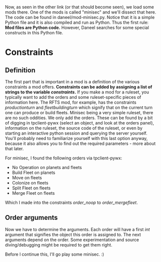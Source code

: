Now, as seen in the other link (or that should become seen), we load some mods there. One of the mods is called "minisec" and we'll dissect that here. The code can be found in daneel/mod-minisec.py. Notice that it is a simple Python file and it is also compiled and run as Python. Thus the first rule: '''Mod files are Python code.''' However, Daneel searches for some special constructs in this Python file.

= Constraints =
== Definition ==
The first part that is important in a mod is a definition of the various constraints a mod offers. '''Constraints can be added by assigning a list of strings to the variable ''constraints''.''' If you make a mod for a ruleset, you typically want to add the orders and some ruleset-specific pieces of information here. The RFTS mod, for example, has the constraints ''productionturn'' and ''fleetbuildingturn'' which signify that on the current turn one can produce or build fleets. Minisec being a very simple ruleset, there are no such oddities. We only add the orders. These can be found by a bit of digging in tpclient-pywx (select an object, and look at the orders panel), information on the ruleset, the source code of the ruleset, or even by starting an interactive python session and querying the server yourself. You'll probably need to familiarize yourself with this last option anyway, because it also allows you to find out the required parameters - more about that later.

For minisec, I found the following orders via tpclient-pywx:
* No Operation on planets and fleets
* Build Fleet on planets
* Move on fleets
* Colonize on fleets
* Split Fleet on fleets
* Merge Fleet on fleets
Which I made into the constraints ''order_noop'' to ''order_mergefleet''.

== Order arguments ==
Now we have to determine the arguments. Each order will have a first ''int'' argument that signifies the object this order is assigned to. The next arguments depend on the order. Some experimentation and source diving/debugging might be required to get them right.

Before I continue this, I'll go play some minisec. :)